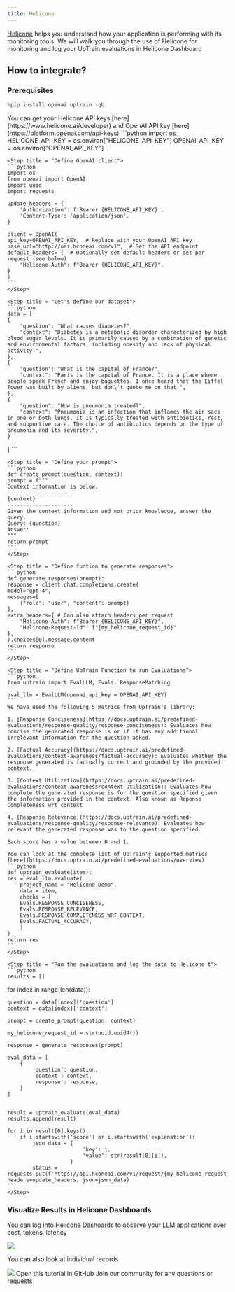 ```yaml
---
title: Helicone
---
```

[Helicone](https://www.helicone.ai/) helps you understand how your application is performing with its monitoring tools. 
We will walk you through the use of Helicone for monitoring and log your UpTrain evaluations in Helicone Dashboard

## How to integrate?

### Prerequisites

```python
%pip install openai uptrain -qU
```

<Steps>
    <Step title = "Define Your OpenAI and Helicone Key">
    You can get your Helicone API keys [here](https://www.helicone.ai/developer) and OpenAI API key [here](https://platform.openai.com/api-keys)
    ```python
    import os
    HELICONE_API_KEY = os.environ["HELICONE_API_KEY"]
    OPENAI_API_KEY = os.environ["OPENAI_API_KEY"]
    ```
    </Step>

    <Step title = "Define OpenAI client">
    ```python
    import os
    from openai import OpenAI
    import uuid
    import requests

    update_headers = {
        'Authorization': f'Bearer {HELICONE_API_KEY}',
        'Content-Type': 'application/json',
    }

    client = OpenAI(
    api_key=OPENAI_API_KEY,  # Replace with your OpenAI API key
    base_url="http://oai.hconeai.com/v1",  # Set the API endpoint
    default_headers= {  # Optionally set default headers or set per request (see below)
        "Helicone-Auth": f"Bearer {HELICONE_API_KEY}",
    }
    )
    ```
    </Step>

    <Step title = "Let's define our dataset">
    ```python
    data = [
    {
        "question": "What causes diabetes?",
        "context": "Diabetes is a metabolic disorder characterized by high blood sugar levels. It is primarily caused by a combination of genetic and environmental factors, including obesity and lack of physical activity.",
    },
    {
        "question": "What is the capital of France?",
        "context": "Paris is the capital of France. It is a place where people speak French and enjoy baguettes. I once heard that the Eiffel Tower was built by aliens, but don\'t quote me on that.",
    },
    {
        "question": "How is pneumonia treated?",
        "context": "Pneumonia is an infection that inflames the air sacs in one or both lungs. It is typically treated with antibiotics, rest, and supportive care. The choice of antibiotics depends on the type of pneumonia and its severity.",
    }
]
    ```
    </Step>

    <Step title = "Define your prompt">
    ```python
    def create_prompt(question, context):
    prompt = f"""
    Context information is below.
    ---------------------
    {context}
    ---------------------
    Given the context information and not prior knowledge, answer the query.
    Query: {question}
    Answer:
    """
    return prompt
    ```
    </Step>

    <Step title = "Define funtion to generate responses">
    ```python
    def generate_responses(prompt):
    response = client.chat.completions.create(
    model="gpt-4",
    messages=[
        {"role": "user", "content": prompt}
    ],
    extra_headers={ # Can also attach headers per request
        "Helicone-Auth": f"Bearer {HELICONE_API_KEY}",
        "Helicone-Request-Id": f"{my_helicone_request_id}"
    },
    ).choices[0].message.content
    return response
    ```
    </Step>

    <Step title = "Define UpTrain Function to run Evaluations">
    ```python
    from uptrain import EvalLLM, Evals, ResponseMatching
    
    eval_llm = EvalLLM(openai_api_key = OPENAI_API_KEY)
    ```
    We have used the following 5 metrics from UpTrain's library:

    1. [Response Conciseness](https://docs.uptrain.ai/predefined-evaluations/response-quality/response-conciseness): Evaluates how concise the generated response is or if it has any additional irrelevant information for the question asked.

    2. [Factual Accuracy](https://docs.uptrain.ai/predefined-evaluations/context-awareness/factual-accuracy): Evaluates whether the response generated is factually correct and grounded by the provided context.

    3. [Context Utilization](https://docs.uptrain.ai/predefined-evaluations/context-awareness/context-utilization): Evaluates how complete the generated response is for the question specified given the information provided in the context. Also known as Reponse Completeness wrt context

    4. [Response Relevance](https://docs.uptrain.ai/predefined-evaluations/response-quality/response-relevance): Evaluates how relevant the generated response was to the question specified.

    Each score has a value between 0 and 1. 

    You can look at the complete list of UpTrain's supported metrics [here](https://docs.uptrain.ai/predefined-evaluations/overview)
    ```python
    def uptrain_evaluate(item):
    res = eval_llm.evaluate(
        project_name = "Helicone-Demo",
        data = item,
        checks = [
        Evals.RESPONSE_CONCISENESS,
        Evals.RESPONSE_RELEVANCE,
        Evals.RESPONSE_COMPLETENESS_WRT_CONTEXT,
        Evals.FACTUAL_ACCURACY,
        ]
    )
    return res
    ```
    </Step>

    <Step title = "Run the evaluations and log the data to Helicone t">
    ```python
    results = []
for index in range(len(data)):
    
    question = data[index]['question']
    context = data[index]['context']    
    
    prompt = create_prompt(question, context)
    
    my_helicone_request_id = str(uuid.uuid4())
    
    response = generate_responses(prompt)
    
    eval_data = [
        {
            'question': question,
            'context': context, 
            'response': response, 
        }
    ]
    
    
    result = uptrain_evaluate(eval_data)
    results.append(result)
    
    for i in result[0].keys():
        if i.startswith('score') or i.startswith('explanation'):
            json_data = {
                            'key': i,
                            'value': str(result[0][i]),
                        }
            status = requests.put(f'https://api.hconeai.com/v1/request/{my_helicone_request_id}/property', headers=update_headers, json=json_data)
    ```
    </Step>
</Steps>

### Visualize Results in Helicone Dashboards

You can log into [Helicone Dashoards](https://www.helicone.ai/dashboard) to observe your LLM applications over cost, tokens, latency
<Frame>
  <img src="/assets/helicone1.webp" />
</Frame>

You can also look at individual records

<Frame>
  <img src="/assets/helicone2.webp" />
</Frame>


<CardGroup cols={2}>
  <Card
    title="Tutorial"
    href="https://github.com/uptrain-ai/uptrain/blob/main/examples/integrations/observation_tools/helicone.ipynb"
    icon="github"
    color="#808080"
  >
    Open this tutorial in GitHub
  </Card>
  <Card
    title="Have Questions?"
    href="https://join.slack.com/t/uptraincommunity/shared_invite/zt-1yih3aojn-CEoR_gAh6PDSknhFmuaJeg"
    icon="slack"
    color="#808080"
  >
    Join our community for any questions or requests
  </Card>
</CardGroup>
